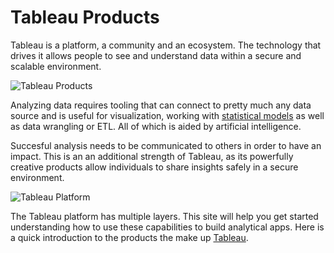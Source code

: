 # Tableau Products

Tableau is a platform, a community and an ecosystem. The technology that drives it allows people to see and understand data
within a secure and scalable environment.

![Tableau Products](/img/tableau/tableau_products.png)

Analyzing data requires tooling that can connect to pretty much any data source and is useful for visualization,
working with [statistical models](https://help.tableau.com/current/pro/desktop/en-us/explain_data_explanation_types.htm)
as well as data wrangling or ETL. All of which is aided by artificial intelligence.

Succesful analysis needs to be communicated to others in order to have an impact. This is an an additional strength of Tableau,
as its powerfully creative products allow individuals to share insights safely in a secure environment.

![Tableau Platform](/img/tableau/tableau_platform.png)

The Tableau platform has multiple layers. This site will help you get started understanding how to use these capabilities
to build analytical apps. Here is a quick introduction to the products the make up [Tableau](https://www.tableau.com/products/tableau).

